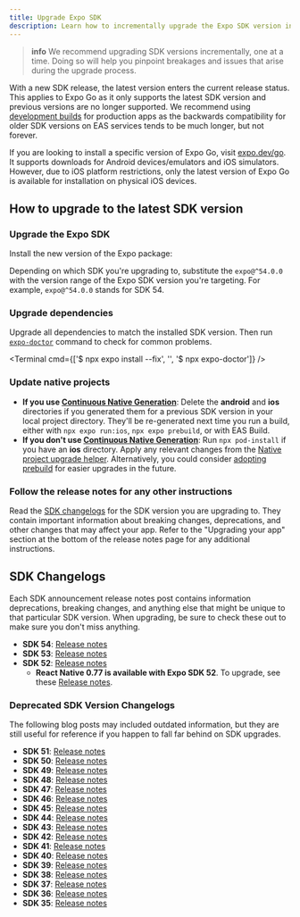 ```yaml
---
title: Upgrade Expo SDK
description: Learn how to incrementally upgrade the Expo SDK version in your project.
---
```



> **info** We recommend upgrading SDK versions incrementally, one at a time. Doing so will help you pinpoint breakages and issues that arise during the upgrade process.

With a new SDK release, the latest version enters the current release status. This applies to Expo Go as it only supports the latest SDK version and previous versions are no longer supported. We recommend using [development builds](/develop/development-builds/introduction/) for production apps as the backwards compatibility for older SDK versions on EAS services tends to be much longer, but not forever.

If you are looking to install a specific version of Expo Go, visit [expo.dev/go](https://expo.dev/go). It supports downloads for Android devices/emulators and iOS simulators. However, due to iOS platform restrictions, only the latest version of Expo Go is available for installation on physical iOS devices.

## How to upgrade to the latest SDK version

<Step label="1">

### Upgrade the Expo SDK

Install the new version of the Expo package:

<Tabs>
  <Tab label="npm">
    <Terminal cmd={['$ npm install expo@^54.0.0']} />
  </Tab>
  <Tab label="Yarn">
    <Terminal cmd={['$ yarn add expo@^54.0.0']} />
  </Tab>
  <Tab label="pnpm">
    <Terminal cmd={['$ pnpm add expo@^54.0.0']} />
  </Tab>
  <Tab label="Bun">
    <Terminal cmd={['$ bun install expo@^54.0.0']} />
  </Tab>
</Tabs>

Depending on which SDK you're upgrading to, substitute the `expo@^54.0.0` with the version range of the Expo SDK version you're targeting. For example, `expo@^54.0.0` stands for SDK 54.

</Step>

<Step label="2">

### Upgrade dependencies

Upgrade all dependencies to match the installed SDK version. Then run [`expo-doctor`](/develop/tools/#expo-doctor) command to check for common problems.

<Terminal cmd={['$ npx expo install --fix', '', '$ npx expo-doctor']} />

</Step>

<Step label="3">

### Update native projects

- **If you use [Continuous Native Generation](/workflow/continuous-native-generation/)**: Delete the **android** and **ios** directories if you generated them for a previous SDK version in your local project directory. They'll be re-generated next time you run a build, either with `npx expo run:ios`, `npx expo prebuild`, or with EAS Build.
- **If you don't use [Continuous Native Generation](/workflow/continuous-native-generation/)**: Run `npx pod-install` if you have an **ios** directory. Apply any relevant changes from the [Native project upgrade helper](/bare/upgrade/). Alternatively, you could consider [adopting prebuild](/guides/adopting-prebuild/) for easier upgrades in the future.

</Step>

<Step label="4">

### Follow the release notes for any other instructions

Read the [SDK changelogs](#sdk-changelogs) for the SDK version you are upgrading to. They contain important information about breaking changes, deprecations, and other changes that may affect your app. Refer to the "Upgrading your app" section at the bottom of the release notes page for any additional instructions.

</Step>

## SDK Changelogs

Each SDK announcement release notes post contains information deprecations, breaking changes, and anything else that might be unique to that particular SDK version. When upgrading, be sure to check these out to make sure you don't miss anything.

- **SDK 54**: [Release notes](https://expo.dev/changelog/sdk-54)
- **SDK 53**: [Release notes](https://expo.dev/changelog/sdk-53)
- **SDK 52**: [Release notes](https://expo.dev/changelog/2024-11-12-sdk-52)
  - **React Native 0.77 is available with Expo SDK 52**. To upgrade, see these [Release notes](https://expo.dev/changelog/2025/01-21-react-native-0.77).

### Deprecated SDK Version Changelogs

The following blog posts may included outdated information, but they are still useful for reference if you happen to fall far behind on SDK upgrades.

<Collapsible summary="See a full list of deprecated SDK release changelogs">

- **SDK 51**: [Release notes](https://expo.dev/changelog/2024-05-07-sdk-51)
- **SDK 50**: [Release notes](https://expo.dev/changelog/2024-01-18-sdk-50)
- **SDK 49**: [Release notes](https://blog.expo.dev/expo-sdk-49-c6d398cdf740)
- **SDK 48**: [Release notes](https://blog.expo.dev/expo-sdk-48-ccb8302e231)
- **SDK 47**: [Release notes](https://blog.expo.dev/expo-sdk-47-a0f6f5c038af)
- **SDK 46**: [Release notes](https://blog.expo.dev/expo-sdk-46-c2a1655f63f7)
- **SDK 45**: [Release notes](https://blog.expo.dev/expo-sdk-45-f4e332954a68)
- **SDK 44**: [Release notes](https://blog.expo.dev/expo-sdk-44-4c4b8306584a)
- **SDK 43**: [Release notes](https://blog.expo.dev/expo-sdk-43-aa9b3c7d5541)
- **SDK 42**: [Release notes](https://blog.expo.dev/expo-sdk-42-579aee2348b6)
- **SDK 41**: [Release notes](https://blog.expo.dev/expo-sdk-41-12cc5232f2ef)
- **SDK 40**: [Release notes](https://dev.to/expo/expo-sdk-40-is-now-available-1in0)
- **SDK 39**: [Release notes](https://dev.to/expo/expo-sdk-39-is-now-available-1lm8)
- **SDK 38**: [Release notes](https://dev.to/expo/expo-sdk-38-is-now-available-5aa0)
- **SDK 37**: [Release notes](https://dev.to/expo/expo-sdk-37-is-now-available-69g)
- **SDK 36**: [Release notes](https://blog.expo.dev/expo-sdk-36-is-now-available-b91897b437fe)
- **SDK 35**: [Release notes](https://blog.expo.dev/expo-sdk-35-is-now-available-beee0dfafbf4)

</Collapsible>
